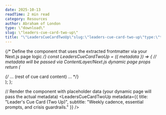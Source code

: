 ```yaml
---
date: 2025-10-13
readTime: 2 min read
category: Resources
author: Abraham of London
type: \"download\"
slug: \"leaders-cue-card-two-up\"
title: "\"LeadersCueCardTwoUp\"slug:\"leaders-cue-card-two-up\"type:\"template\"slug:\"leaders-cue-card-two-up\"type:\"Download\"title:\"LeadersCueCardTwoUp\"date:2025-10-13author:\"AbrahamofLondon\"readTime:2minreadcategory:\"Resources\""
---
```



{/* Define the component that uses the extracted frontmatter via your Next.js page logic */}
const LeadersCueCardTwoUp = ({ metadata }) => {
    // metadata will be passed via ContentLayer/Next.js dynamic page props
    return (
        <BrandFrame title={metadata.title} subtitle={metadata.subtitle} pageSize="A6" marginsMm={6} >
            <div className="flex flex-col h-full">
                {/* ... (rest of cue card content) ... */}
            </div>
        </BrandFrame>
    );
};

// Render the component with placeholder data (your dynamic page will pass the actual metadata)
<LeadersCueCardTwoUp metadata={{ title: "Leader's Cue Card (Two Up)", subtitle: "Weekly cadence, essential prompts, and crisis guardrails." }} />
